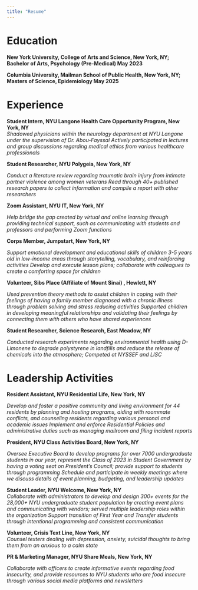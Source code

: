 ```yaml
---
title: "Resume"
---
```


# Education 

**New York University, College of Arts and Science, New York, NY;  Bachelor of Arts, Psychology (Pre-Medical)               May 2023**

**Columbia University, Mailman School of Public Health, New York, NY; Masters of Science, Epidemiology 	            May 2025**


# Experience

**Student Intern, NYU Langone Health Care Opportunity Program, New York, NY**			
*Shadowed physicians within the neurology department at NYU Langone under the supervision of Dr. Abou-Fayssal*
*Actively participated in lectures and group discussions regarding medical ethics from various healthcare professionals*

**Student Researcher, NYU Polygeia, New York, NY**			

*Conduct a literature review regarding traumatic brain injury from intimate partner violence among women veterans*
*Read through 40+ published research papers to collect information and compile a report with other researchers*

**Zoom Assistant, NYU IT, New York, NY**	

*Help bridge the gap created by virtual and online learning through providing technical support, such as communicating with students and professors and performing Zoom functions*

**Corps Member, Jumpstart, New York, NY**                                       

*Support emotional development and educational skills of children 3-5 years old in low-income areas through storytelling, vocabulary, and reinforcing activities*
*Develop and execute lesson plans; collaborate with colleagues to create a comforting space for children*

**Volunteer, Sibs Place (Affiliate of Mount Sinai) , Hewlett, NY**			         

*Used prevention theory methods to assist children in coping with their feelings of having a family member diagnosed with a chronic illness through problem solving and stress reducing activities*
*Supported children in developing meaningful relationships and validating their feelings by connecting them with others who have shared experiences*
 
**Student Researcher, Science Research, East Meadow, NY**		                  	

*Conducted research experiments regarding environmental health using D-Limonene to degrade polystyrene in landfills and reduce the release of chemicals into the atmosphere; Competed at NYSSEF and LISC*


# Leadership Activities 

**Resident Assistant, NYU Residential Life, New York, NY**

*Develop and foster a positive community and living environment for 44 residents by planning and hosting programs, aiding with roommate conflicts, and counseling residents regarding various personal and academic issues*
*Implement and enforce Residential Policies and administrative duties such as managing mailroom and filing incident reports*

**President, NYU Class Activities Board, New York, NY**				                   

*Oversee Executive Board to develop programs for over 7000 undergraduate students in our year, represent the Class of 2023 in Student Government by having a voting seat on President’s Council; provide support to students through programming*
*Schedule and participate in weekly meetings where we discuss details of event planning, budgeting, and leadership updates*

**Student Leader, NYU Welcome, New York, NY	**		       	                          
*Collaborate with administrators to develop and design 300+ events for the 28,000+ NYU undergraduate student population by creating event plans and communicating with vendors; served multiple leadership roles within the organization*
*Support transition of First Year and Transfer students through intentional programming and consistent communication*

**Volunteer, Crisis Text Line, New York, NY**					                                             
*Counsel texters dealing with depression, anxiety, suicidal thoughts to bring them from an anxious to a calm state*

**PR & Marketing Manager, NYU Share Meals, New York, NY**	

*Collaborate with officers to create informative events regarding food insecurity, and provide resources to NYU students who are food insecure through various social media platforms and newsletters*
